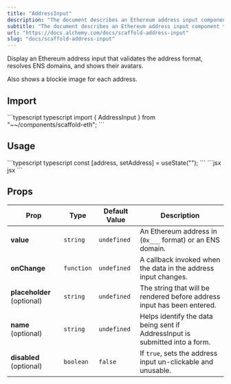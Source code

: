 ```yaml
---
title: "AddressInput"
description: "The document describes an Ethereum address input component that validates address formats, resolves ENS domains, displays avatars, and shows blockie images, along with its import, usage, and available props."
subtitle: "The document describes an Ethereum address input component that validates address formats, resolves ENS domains, displays avatars, and shows blockie images, along with its import, usage, and available props."
url: "https://docs.alchemy.com/docs/scaffold-address-input"
slug: "docs/scaffold-address-input"
---
```


Display an Ethereum address input that validates the address format, resolves ENS domains, and shows their avatars.

Also shows a blockie image for each address.

## Import

<CodeGroup>
  ```typescript typescript
  import { AddressInput } from "~~/components/scaffold-eth";
  ```
</CodeGroup>

## Usage

<CodeGroup>
  ```typescript typescript
  const [address, setAddress] = useState("");
  ```
</CodeGroup>

<CodeGroup>
  ```jsx jsx
  <AddressInput onChange={setAddress} value={address} placeholder="Input your address" />
  ```
</CodeGroup>

## Props

| Prop                       | Type       | Default Value | Description                                                                  |
| -------------------------- | ---------- | ------------- | ---------------------------------------------------------------------------- |
| **value**                  | `string`   | `undefined`   | An Ethereum address in (`0x___` format) or an ENS domain.                    |
| **onChange**               | `function` | `undefined`   | A callback invoked when the data in the address input changes.               |
| **placeholder** (optional) | `string`   | `undefined`   | The string that will be rendered before address input has been entered.      |
| **name** (optional)        | `string`   | `undefined`   | Helps identify the data being sent if AddressInput is submitted into a form. |
| **disabled** (optional)    | `boolean`  | `false`       | If `true`, sets the address input un-clickable and unusable.                 |
